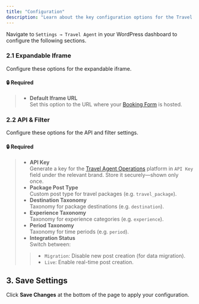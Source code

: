 ```yaml
---
title: "Configuration"
description: "Learn about the key configuration options for the Travel Agent WordPress plugin."
---
```


Navigate to `Settings → Travel Agent` in your WordPress dashboard to configure the following sections.

### 2.1 Expandable Iframe

Configure these options for the expandable iframe.

#### 🔒 Required

>- **Default Iframe URL**  
    Set this option to the URL where your [Booking Form](/docs/ta-bookingform) is hosted.

### 2.2 API & Filter

Configure these options for the API and filter settings.

#### 🔒 Required

>- **API Key**  
  Generate a key for the [Travel Agent Operations](/docs/travel-agent) platform in `API Key` field under the relevant brand. 
  Store it securely—shown only once.  
>- **Package Post Type**  
  Custom post type for travel packages (e.g. `travel_package`).
>- **Destination Taxonomy**  
  Taxonomy for package destinations (e.g. `destination`).
>- **Experience Taxonomy**  
  Taxonomy for experience categories (e.g. `experience`).
>- **Period Taxonomy**  
  Taxonomy for time periods (e.g. `period`).
>- **Integration Status**  
  Switch between:
  >>- `Migration`: Disable new post creation (for data migration).
  >>- `Live`: Enable real-time post creation.

## 3. Save Settings

Click **Save Changes** at the bottom of the page to apply your configuration.